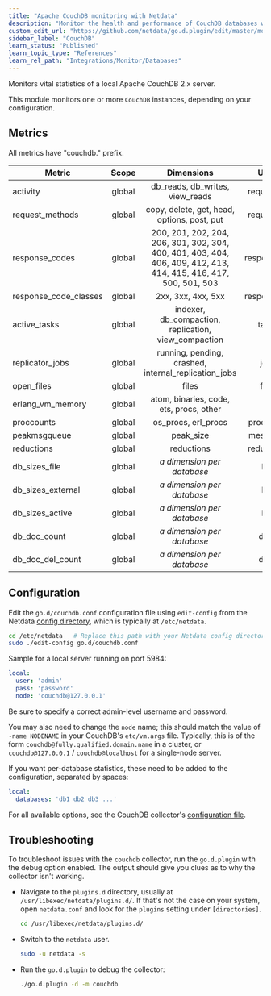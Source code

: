 ```yaml
---
title: "Apache CouchDB monitoring with Netdata"
description: "Monitor the health and performance of CouchDB databases with zero configuration, per-second metric granularity, and interactive visualizations."
custom_edit_url: "https://github.com/netdata/go.d.plugin/edit/master/modules/couchdb/README.md"
sidebar_label: "CouchDB"
learn_status: "Published"
learn_topic_type: "References"
learn_rel_path: "Integrations/Monitor/Databases"
---
```



Monitors vital statistics of a local Apache CouchDB 2.x server.

This module monitors one or more `CouchDB` instances, depending on your configuration.

## Metrics

All metrics have "couchdb." prefix.

| Metric                | Scope  |                                                    Dimensions                                                     |    Units    |
|-----------------------|:------:|:-----------------------------------------------------------------------------------------------------------------:|:-----------:|
| activity              | global |                                          db_reads, db_writes, view_reads                                          | requests/s  |
| request_methods       | global |                                    copy, delete, get, head, options, post, put                                    | requests/s  |
| response_codes        | global | 200, 201, 202, 204, 206, 301, 302, 304, 400, 401, 403, 404, 406, 409, 412, 413, 414, 415, 416, 417, 500, 501, 503 | responses/s |
| response_code_classes | global |                                                2xx, 3xx, 4xx, 5xx                                                 | responses/s |
| active_tasks          | global |                               indexer, db_compaction, replication, view_compaction                                |    tasks    |
| replicator_jobs       | global |                               running, pending, crashed, internal_replication_jobs                                |    jobs     |
| open_files            | global |                                                       files                                                       |    files    |
| erlang_vm_memory      | global |                                      atom, binaries, code, ets, procs, other                                      |      B      |
| proccounts            | global |                                                os_procs, erl_procs                                                |  processes  |
| peakmsgqueue          | global |                                                     peak_size                                                     |  messages   |
| reductions            | global |                                                    reductions                                                     | reductions  |
| db_sizes_file         | global |                                          <i>a dimension per database</i>                                          |     KiB     |
| db_sizes_external     | global |                                          <i>a dimension per database</i>                                          |     KiB     |
| db_sizes_active       | global |                                          <i>a dimension per database</i>                                          |     KiB     |
| db_doc_count          | global |                                          <i>a dimension per database</i>                                          |    docs     |
| db_doc_del_count      | global |                                          <i>a dimension per database</i>                                          |    docs     |

## Configuration

Edit the `go.d/couchdb.conf` configuration file using `edit-config` from the
Netdata [config directory](https://learn.netdata.cloud/docs/configure/nodes), which is typically at `/etc/netdata`.

```bash
cd /etc/netdata   # Replace this path with your Netdata config directory, if different
sudo ./edit-config go.d/couchdb.conf
```

Sample for a local server running on port 5984:

```yaml
local:
  user: 'admin'
  pass: 'password'
  node: 'couchdb@127.0.0.1'
```

Be sure to specify a correct admin-level username and password.

You may also need to change the `node` name; this should match the value of `-name NODENAME` in your
CouchDB's `etc/vm.args` file. Typically, this is of the form `couchdb@fully.qualified.domain.name` in a cluster,
or `couchdb@127.0.0.1` / `couchdb@localhost` for a single-node server.

If you want per-database statistics, these need to be added to the configuration, separated by spaces:

```yaml
local:
  databases: 'db1 db2 db3 ...'
```

For all available options, see the CouchDB
collector's [configuration file](https://github.com/netdata/go.d.plugin/blob/master/config/go.d/couchdb.conf).

## Troubleshooting

To troubleshoot issues with the `couchdb` collector, run the `go.d.plugin` with the debug option enabled. The output
should give you clues as to why the collector isn't working.

- Navigate to the `plugins.d` directory, usually at `/usr/libexec/netdata/plugins.d/`. If that's not the case on
  your system, open `netdata.conf` and look for the `plugins` setting under `[directories]`.

  ```bash
  cd /usr/libexec/netdata/plugins.d/
  ```

- Switch to the `netdata` user.

  ```bash
  sudo -u netdata -s
  ```

- Run the `go.d.plugin` to debug the collector:

  ```bash
  ./go.d.plugin -d -m couchdb
  ```

